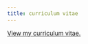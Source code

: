 ```yaml
---
title: curriculum vitae
---
```


[View my curriculum vitae.]('http://www.academia.edu/attachments/58588948/download_file')
